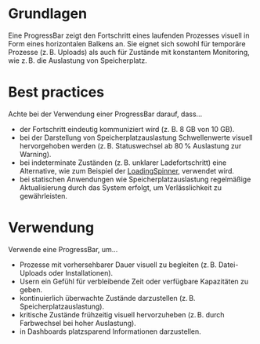 # Grundlagen

Eine ProgressBar zeigt den Fortschritt eines laufenden Prozesses visuell in Form eines horizontalen Balkens an. Sie eignet sich sowohl für temporäre Prozesse (z. B. Uploads) als auch für Zustände mit konstantem Monitoring, wie z. B. die Auslastung von Speicherplatz.

# Best practices

Achte bei der Verwendung einer ProgressBar darauf, dass…
* der Fortschritt eindeutig kommuniziert wird (z. B. 8 GB von 10 GB). 
* bei der Darstellung von Speicherplatzauslastung Schwellenwerte visuell hervorgehoben werden (z. B. Statuswechsel ab 80 % Auslastung zur Warning).
* bei indeterminate Zuständen (z. B. unklarer Ladefortschritt) eine Alternative, wie zum Beispiel der [LoadingSpinner](https://mittwald.github.io/flow/03-components/status/loading-spinner), verwendet wird.
* bei statischen Anwendungen wie Speicherplatzauslastung regelmäßige Aktualisierung durch das System erfolgt, um Verlässlichkeit zu gewährleisten.

# Verwendung

Verwende eine ProgressBar, um…
* Prozesse mit vorhersehbarer Dauer visuell zu begleiten (z. B. Datei-Uploads oder Installationen).
* Usern ein Gefühl für verbleibende Zeit oder verfügbare Kapazitäten zu geben.
* kontinuierlich überwachte Zustände darzustellen (z. B. Speicherplatzauslastung).
* kritische Zustände frühzeitig visuell hervorzuheben (z. B. durch Farbwechsel bei hoher Auslastung).
* in Dashboards platzsparend Informationen darzustellen.
